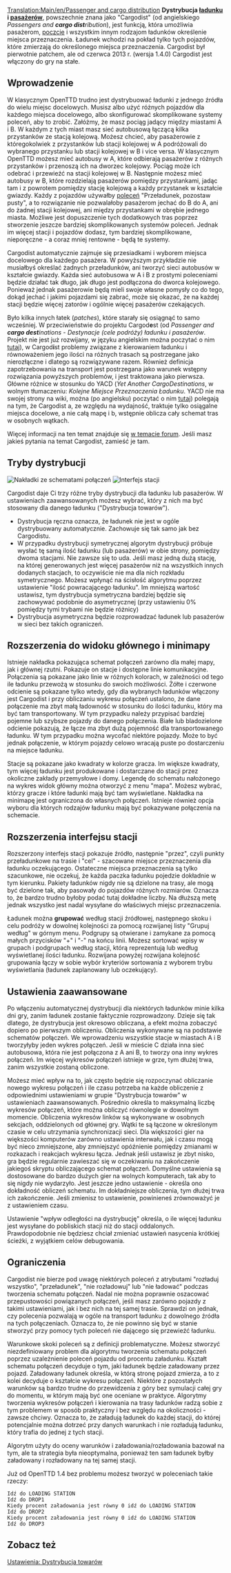 [[Translation:Main/en/Passenger and cargo distribution]]
'''Dystrybucja [[Main/pl/Ładunek|ładunku]] i [[Main/pl/Pasażerowie|pasażerów]]''', powszechnie znana jako "Cargodist" (od angielskiego ''Passengers and '''cargo dist'''ribution''), jest funkcją, która umożliwia pasażerom, [[Main/pl/Poczta|poczcie]] i wszystkim innym rodzajom ładunków określenie miejsca przeznaczenia. Ładunek wchodzi na pokład tylko tych pojazdów, które zmierzają do określonego miejsca przeznaczenia. Cargodist był pierwotnie patchem, ale od czerwca 2013 r. (wersja 1.4.0) Cargodist jest włączony do gry na stałe.

==Wprowadzenie==

W klasycznym OpenTTD trudno jest dystrybuować ładunki z jednego źródła do wielu miejsc docelowych. Musisz albo użyć różnych pojazdów dla każdego miejsca docelowego, albo skonfigurować skomplikowane systemy poleceń, aby to zrobić. Załóżmy, że masz pociąg jadący między miastami A i B. W każdym z tych miast masz sieć autobusową łączącą kilka przystanków ze stacją kolejową. Możesz chcieć, aby pasażerowie z któregokolwiek z przystanków lub stacji kolejowej w A podróżowali do wybranego przystanku lub stacji kolejowej w B i vice versa. W klasycznym OpenTTD możesz mieć autobusy w A, które odbierają pasażerów z różnych przystanków i przenoszą ich na dworzec kolejowy. Pociąg może ich odebrać i przewieźć na stacji kolejowej w B. Następnie możesz mieć autobusy w B, które rozdzielają pasażerów pomiędzy przystankami, jadąc tam i z powrotem pomiędzy stację kolejową a każdy przystanek w kształcie gwiazdy. Każdy z pojazdów używałby [[Main/pl/Polecenia|poleceń]] "Przeładunek, pozostaw pusty", a to rozwiązanie nie pozwalałoby pasażerom jechać do B do A, ani do żadnej stacji kolejowej, ani między przystankami w obrębie jednego miasta. Możliwe jest dopuszczenie tych dodatkowych tras poprzez stworzenie jeszcze bardziej skomplikowanych systemów poleceń. Jednak im więcej stacji i pojazdów dodasz, tym bardziej skomplikowane, nieporęczne - a coraz mniej rentowne -  będą te systemy.

Cargodist automatycznie zajmuje się przesiadkami i wyborem miejsca docelowego dla każdego pasażera. W powyższym przykładzie nie musiałbyś określać żadnych przeładunków, ani tworzyć sieci autobusów w kształcie gwiazdy. Każda sieć autobusowa w A i B z prostymi poleceniami będzie działać tak długo, jak długo jest podłączona do dworca kolejowego. Ponieważ jednak pasażerowie będą mieli swoje własne pomysły co do tego, dokąd jechać i jakimi pojazdami się zabrać, może się okazać, że na każdej stacji będzie więcej zatorów i ogólnie więcej pasażerów czekających.

Było kilka innych łatek (''patches''), które starały się osiągnąć to samo wcześniej. W przeciwieństwie do projektu Cargod'''e'''st (od ''Passenger and '''cargo dest'''inations'' - ''Destynacje (cele podróży) ładunku i pasażerów''. Projekt nie jest już rozwijany, w języku angielskim można poczytać o nim [[Main/en/Passenger and cargo destinations|tutaj]]), w Cargod'''i'''st problemy związane z kierowaniem ładunku i równoważeniem jego ilości na różnych trasach są postrzegane jako nierozłączne i dlatego są rozwiązywane razem. Również definicja zapotrzebowania na transport jest postrzegana jako warunek wstępny rozwiązania powyższych problemów, i jest traktowana jako pierwsza. Główne różnice w stosunku do YACD (''Yet Another CargoDestinations'', w wolnym tłumaczeniu: ''Kolejne Miejsce Przeznaczenia Ładunku''. YACD nie ma swojej strony na wiki, można (po angielsku) poczytać o nim [https://www.tt-forums.net/viewtopic.php?f=33&t=54253 tutaj]) polegają na tym, że Cargodist a, ze względu na wydajność, traktuje tylko osiągalne miejsca docelowe, a nie całą mapę i b, wstępnie oblicza cały schemat tras w osobnych wątkach.

Więcej informacji na ten temat znajduje się [http://www.tt-forums.net/viewtopic.php?f=33&t=41992&start=0 w temacie forum]. Jeśli masz jakieś pytania na temat Cargodist, zamieść je tam.


==Tryby dystrybucji==
[[File:en/cargodist-schematy.png|frame|Nakładki ze schematami połączeń]]
[[File:en/cargodist-stacja.png|frame|Interfejs stacji]]

Cargodist daje Ci trzy różne tryby dystrybucji dla ładunku lub pasażerów. W ustawieniach zaawansowanych możesz wybrać, który z nich ma być stosowany dla danego ładunku ("Dystrybucja towarów").

* Dystrybucja ręczna oznacza, że ładunek nie jest w ogóle dystrybuowany automatycznie. Zachowuje się tak samo jak bez Cargodistu.
* W przypadku dystrybucji symetrycznej algorytm dystrybucji próbuje wysłać tę samą ilość ładunku (lub pasażerów) w obie strony, pomiędzy dwoma stacjami. Nie zawsze się to uda. Jeśli masz jedną dużą stację, na której generowanych jest więcej pasażerów niż na wszystkich innych dodanych stacjach, to oczywiście nie ma dla nich rozkładu symetrycznego. Możesz wpłynąć na ścisłość algorytmu poprzez ustawienie "ilość powracającego ładunku". Im mniejszą wartość ustawisz, tym dystrybucja symetryczna bardziej będzie się zachowywać podobnie do asymetrycznej (przy ustawieniu 0% pomiędzy tymi trybami nie będzie różnicy)
* Dystrybucja asymetryczna będzie rozprowadzać ładunek lub pasażerów w sieci bez takich ograniczeń. 

==Rozszerzenia do widoku głównego i minimapy==

Istnieje nakładka pokazująca schemat połączeń zarówno dla małej mapy, jak i głównej rzutni. Pokazuje on stacje i dostępne linie komunikacyjne. Połączenia są pokazane jako linie w różnych kolorach, w zależności od tego ile ładunku przewożą w stosunku do swoich możliwości. Żółte i czerwone odcienie są pokazane tylko wtedy, gdy dla wybranych ładunków włączony jest Cargodist i przy obliczaniu wykresu połączeń ustalono, że dane połączenie ma zbyt małą ładowność w stosunku do ilości ładunku, który ma być tam transportowany. W tym przypadku należy przypisać bardziej pojemne lub szybsze pojazdy do danego połączenia. Białe lub bladozielone odcienie pokazują, że łącze ma zbyt dużą pojemność dla transportowanego ładunku. W tym przypadku można wycofać niektóre pojazdy. Może to być jednak połączenie, w którym pojazdy celowo wracają puste po dostarczeniu na miejsce ładunku.

Stacje są pokazane jako kwadraty w kolorze gracza. Im większe kwadraty, tym więcej ładunku jest produkowane i dostarczane do stacji przez okoliczne zakłady przemysłowe i domy. Legendę do schematu nałożonego na wykres widok główny można otworzyć z menu "mapa". Możesz wybrać, którzy gracze i które ładunki mają być tam wyświetlane. Nakładka na minimapę jest ograniczona do własnych połączeń. Istnieje również opcja wyboru dla których rodzajów ładunku mają być pokazywane połączenia na schemacie.

==Rozszerzenia interfejsu stacji==

Rozszerzony interfejs stacji pokazuje źródło, następnie "przez", czyli punkty przeładunkowe na trasie i "cel" - szacowane miejsce przeznaczenia dla ładunku oczekującego. Ostateczne miejsca przeznaczenia są tylko szacunkowe, nie oczekuj, że każda paczka ładunku pojedzie dokładnie w tym kierunku. Pakiety ładunków nigdy nie są dzielone na trasy, ale mogą być dzielone tak, aby pasowały do pojazdów różnych rozmiarów. Oznacza to, że bardzo trudno byłoby podać tutaj dokładne liczby. Na dłuższą metę jednak wszystko jest nadal wysyłane do właściwych miejsc przeznaczenia.

Ładunek można '''grupować''' według stacji źródłowej, następnego skoku i celu podróży w dowolnej kolejności za pomocą rozwijanej listy "Grupuj według" w górnym menu. Podgrupy są otwierane i zamykane za pomocą małych przycisków "+" i "-" na końcu linii. Możesz sortować wpisy w grupach i podgrupach według stacji, którą reprezentują lub według wyświetlanej ilości ładunku. Rozwijana powyżej rozwijana kolejność grupowania łączy w sobie wybór kryteriów sortowania z wyborem trybu wyświetlania (ładunek zaplanowany lub oczekujący).

==Ustawienia zaawansowane==
Po włączeniu automatycznej dystrybucji dla niektórych ładunków minie kilka dni gry, zanim ładunek zostanie faktycznie rozprowadzony. Dzieje się tak dlatego, że dystrybucja jest okresowo obliczana, a efekt można zobaczyć dopiero po pierwszym obliczeniu. Obliczenia wykonywane są na podstawie schematów połączeń. We wprowadzeniu wszystkie stacje w miastach A i B tworzyłyby jeden wykres połączeń. Jeśli w mieście C działa inna sieć autobusowa, która nie jest połączona z A ani B, to tworzy ona inny wykres połączeń. Im więcej wykresów połączeń istnieje w grze, tym dłużej trwa, zanim wszystkie zostaną obliczone.

Możesz mieć wpływ na to, jak często będzie się rozpoczynać obliczanie nowego wykresu połączeń i ile czasu potrzeba na każde obliczenie z odpowiednimi ustawieniami w grupie "Dystrybucja towarów" w ustawieniach zaawansowanych. Pośrednio określa to maksymalną liczbę wykresów połączeń, które można obliczyć równolegle w dowolnym momencie. Obliczenia wykresów linków są wykonywane w osobnych sekcjach, oddzielonych od głównej gry. Wątki te są łączone w określonym czasie w celu utrzymania synchronizacji sieci. Dla większości gier na większości komputerów zarówno ustawienia interwału, jak i czasu mogą być nieco zmniejszone, aby zmniejszyć opóźnienie pomiędzy zmianami w rozkazach i reakcjach wykresu łącza. Jednak jeśli ustawisz je zbyt nisko, gra będzie regularnie zawieszać się w oczekiwaniu na zakończenie jakiegoś skryptu obliczającego schemat połączeń. Domyślne ustawienia są dostosowane do bardzo dużych gier na wolnych komputerach, tak aby to się nigdy nie wydarzyło. Jest jeszcze jedno ustawienie - określa ono dokładność obliczeń schematu. Im dokładniejsze obliczenia, tym dłużej trwa ich zakończenie. Jeśli zmienisz to ustawienie, powinieneś zrównoważyć je z ustawieniem czasu.

Ustawienie "wpływ odległości na dystrybucję" określa, o ile więcej ładunku jest wysyłane do pobliskich stacji niż do stacji oddalonych. Prawdopodobnie nie będziesz chciał zmieniać ustawień nasycenia krótkiej ścieżki, z wyjątkiem celów debugowania. 

==Ograniczenia==

Cargodist nie bierze pod uwagę niektórych poleceń z atrybutami "rozładuj wszystko", "przeładunek", "nie rozładowuj" lub "nie ładować" podczas tworzenia schematu połączeń. Nadal nie można poprawnie oszacować przepustowości powiązanych połączeń, jeśli masz zarówno pojazdy z takimi ustawieniami, jak i bez nich na tej samej trasie. Sprawdzi on jednak, czy polecenia pozwalają w ogóle na transport ładunku z dowolnego źródła na tych połączeniach. Oznacza to, że nie powinno się być w stanie stworzyć przy pomocy tych poleceń nie dającego się przewieźć ładunku.

Warunkowe skoki poleceń są z definicji problematyczne. Możesz stworzyć niezdefiniowany problem dla algorytmu tworzenia schematu połączeń poprzez uzależnienie poleceń pojazdu od procentu załadunku. Kształt schematu połączeń decyduje o tym, jaki ładunek będzie załadowany przez pojazd. Załadowany ładunek określa, w którą stronę pojazd zmierza, a to z kolei decyduje o kształcie wykresu połączeń. Niektóre z pozostałych warunków są bardzo trudne do przewidzenia z góry bez symulacji całej gry do momentu, w którym mają być one oceniane w praktyce. Algorytmy tworzenia wykresów połączeń i kierowania na trasy ładunków radzą sobie z tym problemem w sposób praktyczny i bez względu na okoliczności - zawsze chciwy. Oznacza to, że załadują ładunek do każdej stacji, do której potencjalnie można dotrzeć przy danych warunkach i nie rozładują ładunku, który trafia do jednej z tych stacji.

Algorytm użyty do oceny warunków i załadowania/rozładowania bazował na tym, ale ta strategia była nieoptymalna, ponieważ ten sam ładunek byłby załadowany i rozładowany na tej samej stacji.

Już od OpenTTD 1.4 bez problemu możesz tworzyć w poleceniach takie rzeczy:

 Idź do LOADING STATION
 Idź do DROP1
 Kiedy procent załadowania jest równy 0 idź do LOADING STATION
 Idź do DROP2
 Kiedy procent załadowania jest równy 0 idź do LOADING STATION
 Idź do DROP3

==Zobacz też==
[[Main/en/Ustawienia/Środowisko/Pl#Dystrybucja towarów|Ustawienia: Dystrybucja towarów]]